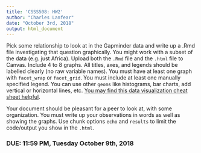```yaml
---
title: 'CSSS508: HW2'
author: "Charles Lanfear"
date: "October 3rd, 2018"
output: html_document
---
```


Pick some relationship to look at in the Gapminder data and write up a .Rmd file investigating that question graphically. You might work with a subset of the data (e.g. just Africa). Upload both the `.Rmd` file and the `.html` file to Canvas. Include 4 to 8 graphs. All titles, axes, and legends should be labelled clearly (no raw variable names). You must have at least one graph with `facet_wrap` or `facet_grid`. You must include at least one manually specified legend. You can use other `geoms` like histograms, bar charts, add vertical or horizontal lines, etc. [You may find this data visualization cheat sheet helpful](https://www.rstudio.com/wp-content/uploads/2016/11/ggplot2-cheatsheet-2.1.pdf).

Your document should be pleasant for a peer to look at, with some organization. You must write up your observations in words as well as showing the graphs. Use chunk options `echo` and `results` to limit the code/output you show in the `.html`.

### DUE: 11:59 PM, Tuesday October 9th, 2018